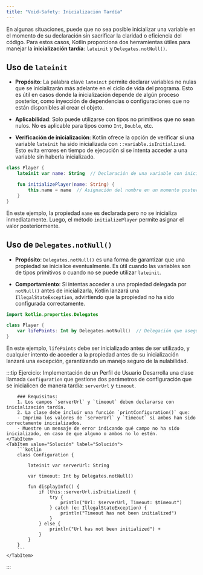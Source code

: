 ```yaml
---
title: "Void-Safety: Inicialización Tardía"
---
```



<ReadingTime />

En algunas situaciones, puede que no sea posible inicializar una variable en el momento de su declaración sin sacrificar la claridad o eficiencia del código. Para estos casos, Kotlin proporciona dos herramientas útiles para manejar la **inicialización tardía**: `lateinit` y `Delegates.notNull()`.

## Uso de `lateinit`

- **Propósito**: La palabra clave `lateinit` permite declarar variables no nulas que se inicializarán más adelante en el ciclo de vida del programa. Esto es útil en casos donde la inicialización depende de algún proceso posterior, como inyección de dependencias o configuraciones que no están disponibles al crear el objeto.

- **Aplicabilidad**: Solo puede utilizarse con tipos no primitivos que no sean nulos. No es aplicable para tipos como `Int`, `Double`, etc.

- **Verificación de inicialización**: Kotlin ofrece la opción de verificar si una variable `lateinit` ha sido inicializada con `::variable.isInitialized`. Esto evita errores en tiempo de ejecución si se intenta acceder a una variable sin haberla inicializado.

```kotlin
class Player {
    lateinit var name: String  // Declaración de una variable con inicialización tardía

    fun initializePlayer(name: String) {
        this.name = name  // Asignación del nombre en un momento posterior
    }
}
```

En este ejemplo, la propiedad `name` es declarada pero no se inicializa inmediatamente. Luego, el método `initializePlayer` permite asignar el valor posteriormente.

## Uso de `Delegates.notNull()`

- **Propósito**: `Delegates.notNull()` es una forma de garantizar que una propiedad se inicialice eventualmente. Es útil cuando las variables son de tipos primitivos o cuando no se puede utilizar `lateinit`.

- **Comportamiento**: Si intentas acceder a una propiedad delegada por `notNull()` antes de inicializarla, Kotlin lanzará una `IllegalStateException`, advirtiendo que la propiedad no ha sido configurada correctamente.

```kotlin
import kotlin.properties.Delegates

class Player {
    var lifePoints: Int by Delegates.notNull()  // Delegación que asegura la inicialización obligatoria
}
```

En este ejemplo, `lifePoints` debe ser inicializado antes de ser utilizado, y cualquier intento de acceder a la propiedad antes de su inicialización lanzará una excepción, garantizando un manejo seguro de la nulabilidad.

:::tip Ejercicio: Implementación de un Perfil de Usuario
<Tabs>
    <TabItem value="Ejercicio" label="Ejercicio">
        Desarrolla una clase llamada `Configuration` que gestione dos parámetros de configuración que se inicialicen de manera tardía: `serverUrl` y `timeout`.

        ### Requisitos:
        1. Los campos `serverUrl` y `timeout` deben declararse con inicialización tardía.
        2. La clase debe incluir una función `printConfiguration()` que:
        - Imprima los valores de `serverUrl` y `timeout` si ambos han sido correctamente inicializados.
        - Muestre un mensaje de error indicando qué campo no ha sido inicializado, en caso de que alguno o ambos no lo estén.
    </TabItem>
    <TabItem value="Solución" label="Solución">
        ```kotlin
        class Configuration {

            lateinit var serverUrl: String

            var timeout: Int by Delegates.notNull()

            fun displayInfo() {
                if (this::serverUrl.isInitialized) {
                    try {
                        println("Url: $serverUrl, Timeout: $timeout")
                    } catch (e: IllegalStateException) {
                        println("Timeout has not been initialized")
                    }
                } else {
                    println("Url has not been initialized") +
                }
            }
        }
        ```
    </TabItem>
</Tabs>
:::